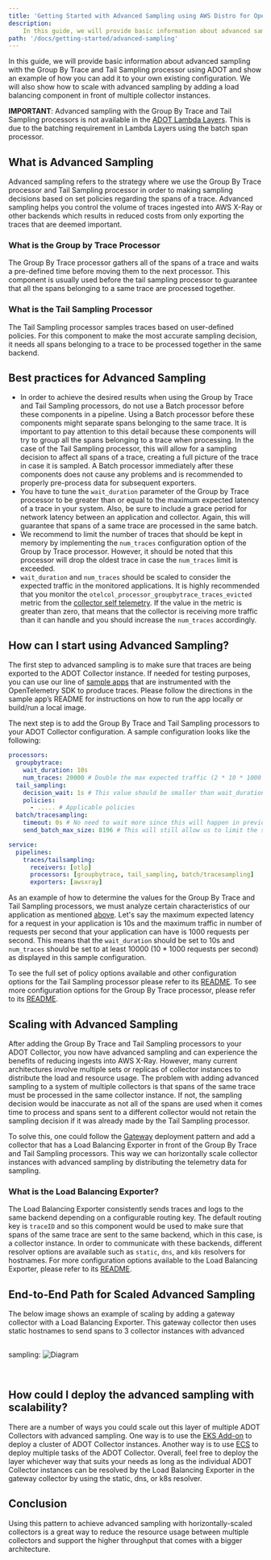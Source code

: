 ```yaml
---
title: 'Getting Started with Advanced Sampling using AWS Distro for OpenTelemetry'
description:
    In this guide, we will provide basic information about advanced sampling with the Group By Trace and Tail Sampling processor using ADOT and show an example of how you can add it to your own existing configuration.  We will also show how to scale with advanced sampling by adding a load balancing component in front of multiple collector instances.
path: '/docs/getting-started/advanced-sampling'
---
```



In this guide, we will provide basic information about advanced sampling with the Group By Trace and Tail Sampling processor using ADOT and show an example of how you can add it to your own existing configuration.  We will also show how to scale with advanced sampling by adding a load balancing component in front of multiple collector instances.

**IMPORTANT**: Advanced sampling with the Group By Trace and Tail Sampling processors is not available in the [ADOT Lambda Layers](https://github.com/aws-observability/aws-otel-lambda#adot-lambda-layer-available-components).  This is due to the batching requirement in Lambda Layers using the batch span processor.

<SectionSeparator />

## What is Advanced Sampling

Advanced sampling refers to the strategy where we use the Group By Trace processor and Tail Sampling processor in order to making sampling decisions based on set policies regarding the spans of a trace.  Advanced sampling helps you control the volume of traces ingested into AWS X-Ray or other backends which results in reduced costs from only exporting the traces that are deemed important.

### What is the Group by Trace Processor

The Group By Trace processor gathers all of the spans of a trace and waits a pre-defined time before moving them to the next processor.  This component is usually used before the tail sampling processor to guarantee that all the spans belonging to a same trace are processed together.

### What is the Tail Sampling Processor

The Tail Sampling processor samples traces based on user-defined policies.  For this component to make the most accurate sampling decision, it needs all spans belonging to a trace to be processed together in the same backend.

<SectionSeparator />

## Best practices for Advanced Sampling

* In order to achieve the desired results when using the Group by Trace and Tail Sampling processors, do not use a Batch processor before these components in a pipeline.  Using a Batch processor before these components might separate spans belonging to the same trace.  It is important to pay attention to this detail because these components will try to group all the spans belonging to a trace when processing.  In the case of the Tail Sampling processor, this will allow for a sampling decision to affect all spans of a trace, creating a full picture of the trace in case it is sampled.  A Batch processor immediately after these components does not cause any problems and is recommended to properly pre-process data for subsequent exporters.
* You have to tune the `wait_duration` parameter of the Group by Trace processor to be greater than or equal to the maximum expected latency of a trace in your system.  Also, be sure to include a grace period for network latency between an application and collector.  Again, this will guarantee that spans of a same trace are processed in the same batch.
* We recommend to limit the number of traces that should be kept in memory by implementing the `num_traces` configuration option of the Group by Trace processor.  However, it should be noted that this processor will drop the oldest trace in case the `num_traces` limit is exceeded.  
* `wait_duration` and `num_traces` should be scaled to consider the expected traffic in the monitored applications.  It is highly recommended that you monitor the `otelcol_processor_groupbytrace_traces_evicted` metric from the [collector self telemetry](https://opentelemetry.io/docs/collector/configuration/#service).  If the value in the metric is greater than zero, that means that the collector is receiving more traffic than it can handle and you should increase the `num_traces` accordingly.

<SectionSeparator />

## How can I start using Advanced Sampling?

The first step to advanced sampling is to make sure that traces are being exported to the ADOT Collector instance.  If needed for testing purposes, you can use our line of [sample apps](https://github.com/aws-observability/aws-otel-community/tree/master/sample-apps) that are instrumented with the OpenTelemetry SDK to produce traces.  Please follow the directions in the sample app’s README for instructions on how to run the app locally or build/run a local image.

The next step is to add the Group By Trace and Tail Sampling processors to your ADOT Collector configuration.  A sample configuration looks like the following:  
```yaml lineNumbers=true 
processors:
  groupbytrace:
    wait_duration: 10s
    num_traces: 20000 # Double the max expected traffic (2 * 10 * 1000 requests per second)
  tail_sampling:
    decision_wait: 1s # This value should be smaller than wait_duration
    policies:
      - ..... # Applicable policies
  batch/tracesampling:
    timeout: 0s # No need to wait more since this will happen in previous processors
    send_batch_max_size: 8196 # This will still allow us to limit the size of the batches sent to subsequent exporters

service:
  pipelines:
    traces/tailsampling:
      receivers: [otlp]
      processors: [groupbytrace, tail_sampling, batch/tracesampling]
      exporters: [awsxray]
```

As an example of how to determine the values for the Group By Trace and Tail Sampling processors, we must analyze certain characteristics of our application as mentioned [above](#best-practices-for-advanced-sampling).  Let's say the maximum expected latency for a request in your application is 10s and the maximum traffic in number of requests per second that your application can have is 1000 requests per second.  This means that the `wait_duration` should be set to 10s and `num_traces` should be set to at least 10000 (10 * 1000 requests per second) as displayed in this sample configuration.

To see the full set of policy options available and other configuration options for the Tail Sampling processor please refer to its [README](https://github.com/open-telemetry/opentelemetry-collector-contrib/blob/main/processor/tailsamplingprocessor/README.md).
To see more configuration options for the Group By Trace processor, please refer to its [README](https://github.com/open-telemetry/opentelemetry-collector-contrib/tree/main/processor/groupbytraceprocessor).

<SectionSeparator />

## Scaling with Advanced Sampling

After adding the Group By Trace and Tail Sampling processors to your ADOT Collector, you now have advanced sampling and can experience the benefits of reducing ingests into AWS X-Ray.  However, many current architectures involve multiple sets or replicas of collector instances to distribute the load and resource usage.  The problem with adding advanced sampling to a system of multiple collectors is that spans of the same trace must be processed in the same collector instance.  If not, the sampling decision would be inaccurate as not all of the spans are used when it comes time to process and spans sent to a different collector would not retain the sampling decision if it was already made by the Tail Sampling processor.

To solve this, one could follow the [Gateway](https://opentelemetry.io/docs/collector/deployment/gateway/) deployment pattern and add a collector that has a Load Balancing Exporter in front of the Group By Trace and Tail Sampling processors.  This way we can horizontally scale collector instances with advanced sampling by distributing the telemetry data for sampling.

### What is the Load Balancing Exporter?

The Load Balancing Exporter consistently sends traces and logs to the same backend depending on a configurable routing key.  The default routing key is `traceID` and so this component would be used to make sure that spans of the same trace are sent to the same backend, which in this case, is a collector instance.  In order to communicate with these backends, different resolver options are available such as `static`, `dns`, and `k8s` resolvers for hostnames.  For more configuration options available to the Load Balancing Exporter, please refer to its [README](https://github.com/open-telemetry/opentelemetry-collector-contrib/blob/main/exporter/loadbalancingexporter/README.md).

<SectionSeparator />

## End-to-End Path for Scaled Advanced Sampling

The below image shows an example of scaling by adding a gateway collector with a Load Balancing Exporter.  This gateway collector then uses static hostnames to send spans to 3 collector instances with advanced sampling:
<img src={img17} alt="Diagram" style="margin: 30px 0;" />

<SectionSeparator />

## How could I deploy the advanced sampling with scalability?

There are a number of ways you could scale out this layer of multiple ADOT Collectors with advanced sampling.  One way is to use the [EKS Add-on](https://aws-otel.github.io/docs/getting-started/adot-eks-add-on#introduction-1) to deploy a cluster of ADOT Collector instances.  Another way is to use [ECS](https://aws-otel.github.io/docs/setup/ecs) to deploy multiple tasks of the ADOT Collector.  Overall, feel free to deploy the layer whichever way that suits your needs as long as the individual ADOT Collector instances can be resolved by the Load Balancing Exporter in the gateway collector by using the static, dns, or k8s resolver.

## Conclusion

Using this pattern to achieve advanced sampling with horizontally-scaled collectors is a great way to reduce the resource usage between multiple collectors and support the higher throughput that comes with a bigger architecture.

<SectionSeparator />
